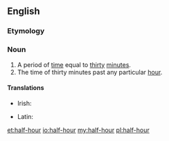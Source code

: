==English==

===Etymology===
{{prefix|half|hour}}

===Noun===
{{en-noun|sg=[[half]]-[[hour]]}}

# A period of [[time]] equal to [[thirty]] [[minute]]s.
# The time of thirty minutes past any particular [[hour]].

====Translations====
{{trans-top|thirty minutes}}
* Irish: {{t-|ga|leathuair|xs=Irish}}
{{trans-mid}}
* Latin: {{t|la|semihora|f}}
{{trans-bottom}}

[[et:half-hour]]
[[io:half-hour]]
[[my:half-hour]]
[[pl:half-hour]]